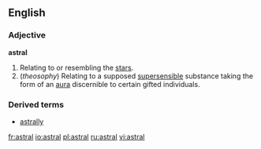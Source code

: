 ==English==

===Adjective===
'''astral'''

# Relating to or resembling the [[star]]s.
# (''theosophy'') Relating to a supposed [[supersensible]] substance taking the form of an [[aura]] discernible to certain gifted individuals.

===Derived terms===
*[[astrally]]

[[fr:astral]]
[[io:astral]]
[[pl:astral]]
[[ru:astral]]
[[vi:astral]]
